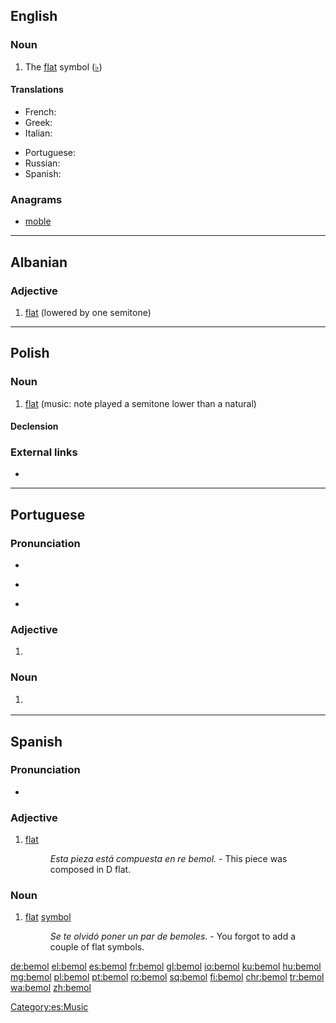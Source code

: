{{also|bémol}}
==English==

===Noun===
{{en-noun}}

# {{label|en|music}} The [[flat]] symbol ([[♭]])

====Translations====
{{trans-top|bemol}}
* French: {{t+|fr|bémol|m}}
* Greek: {{t+|el|ύφεση|f}}
* Italian: {{t|it|bemolle|m}}
{{trans-mid}}
* Portuguese: {{t+|pt|bemol|m}}
* Russian: {{t+|ru|бемо́ль|m}}
* Spanish: {{t+|es|bemol|m}}
{{trans-bottom}}

===Anagrams===
* [[moble#English|moble]]

----

==Albanian==

===Adjective===
{{head|sq|adjective}}

# [[flat]] (lowered by one semitone)

{{tbot entry|Albanian|flat|2009|October|sq}}

----

==Polish==
{{wikipedia|lang=pl}}

===Noun===
{{pl-noun|m-in}}

# [[flat]] (music: note played a semitone lower than a natural)

====Declension====
{{pl-decl-noun
|bemol|bemole
|bemola|bemoli
|bemolowi|bemolom
|bemol|bemole
|bemolem|bemolami
|bemolu|bemolach
|bemolu|bemole
}}

===External links===
* {{R:PWN}}

----

==Portuguese==

===Pronunciation===
* {{IPA|/beˈmɔɫ/|lang=pt}}
* {{a|Brazil}} {{IPA|/be'mɔw/|lang=pt}}
* {{hyphenation|be|mol|lang=pt}}

===Adjective===
{{pt-adj|bemo|l}}

# {{label|pt|music|note}} {{l|en|flat}} {{gloss|lowered by one semitone}}

===Noun===
{{pt-noun|m|bemóis}}

# {{label|pt|music}} {{l|en|flat}} {{gloss|note played a semitone lower than a natural}}

----

==Spanish==

===Pronunciation===
* {{IPA|/ˈbe.mol/|lang=es}}

===Adjective===
{{es-adj|pl=bemoles}}

# {{label|es|music}} [[flat]]
#: ''Esta pieza está compuesta en re bemol.'' - This piece was composed in D flat.

===Noun===
{{es-noun|m|es}}

# {{label|es|music}} [[flat]] [[symbol]]
#: ''Se te olvidó poner un par de bemoles.'' - You forgot to add a couple of flat symbols.

[[Category:es:Music]]

[[de:bemol]]
[[el:bemol]]
[[es:bemol]]
[[fr:bemol]]
[[gl:bemol]]
[[io:bemol]]
[[ku:bemol]]
[[hu:bemol]]
[[mg:bemol]]
[[pl:bemol]]
[[pt:bemol]]
[[ro:bemol]]
[[sq:bemol]]
[[fi:bemol]]
[[chr:bemol]]
[[tr:bemol]]
[[wa:bemol]]
[[zh:bemol]]